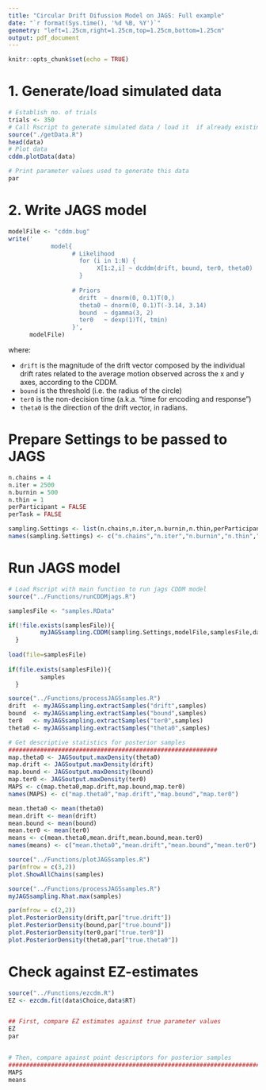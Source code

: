 ```yaml
---
title: "Circular Drift Difussion Model on JAGS: Full example"
date: "`r format(Sys.time(), '%d %B, %Y')`"
geometry: "left=1.25cm,right=1.25cm,top=1.25cm,bottom=1.25cm"
output: pdf_document
---
```


```r
knitr::opts_chunk$set(echo = TRUE)
```

# 1. Generate/load simulated data

```r
# Establish no. of trials
trials <- 350
# Call Rscript to generate simulated data / load it  if already existing
source("./getData.R")
head(data)
# Plot data
cddm.plotData(data)
```

```r
# Print parameter values used to generate this data
par
```

\clearpage

# 2. Write JAGS model

```r
modelFile <- "cddm.bug"
write('
            model{
                  # Likelihood
                    for (i in 1:N) {
                         X[1:2,i] ~ dcddm(drift, bound, ter0, theta0)
                    }
                      
                  # Priors
                    drift  ~ dnorm(0, 0.1)T(0,)
                    theta0 ~ dnorm(0, 0.1)T(-3.14, 3.14)
                    bound  ~ dgamma(3, 2)
                    ter0   ~ dexp(1)T(, tmin)
                  }',
      modelFile)
```


where: 

- `drift` is the magnitude of the drift vector composed by the individual drift rates related to the average motion observed across the x and y axes, according to the CDDM.
- `bound` is the threshold (i.e. the radius of the circle)
- `ter0` is the non-decision time (a.k.a. "time for encoding and response")
- `theta0` is the direction of the drift vector, in radians.

# Prepare Settings to be passed to JAGS

```r
n.chains = 4
n.iter = 2500
n.burnin = 500
n.thin = 1
perParticipant = FALSE
perTask = FALSE

sampling.Settings <- list(n.chains,n.iter,n.burnin,n.thin,perParticipant,perTask)
names(sampling.Settings) <- c("n.chains","n.iter","n.burnin","n.thin","perParticipant","perTask")
```

# Run JAGS model

```r
# Load Rscript with main function to run jags CDDM model
source("../Functions/runCDDMjags.R")
```

```r
samplesFile <- "samples.RData"

if(!file.exists(samplesFile)){ 
         myJAGSsampling.CDDM(sampling.Settings,modelFile,samplesFile,data) 
  }
  
load(file=samplesFile)
  
if(file.exists(samplesFile)){ 
         samples 
  }
```

```r
source("../Functions/processJAGSsamples.R")
drift  <- myJAGSsampling.extractSamples("drift",samples)
bound  <- myJAGSsampling.extractSamples("bound",samples)
ter0   <- myJAGSsampling.extractSamples("ter0",samples)
theta0 <- myJAGSsampling.extractSamples("theta0",samples)
```

```r
# Get descriptive statistics for posterior samples
###########################################################
map.theta0 <- JAGSoutput.maxDensity(theta0)
map.drift <- JAGSoutput.maxDensity(drift)
map.bound <- JAGSoutput.maxDensity(bound)
map.ter0 <- JAGSoutput.maxDensity(ter0)
MAPS <- c(map.theta0,map.drift,map.bound,map.ter0)
names(MAPS) <- c("map.theta0","map.drift","map.bound","map.ter0")

mean.theta0 <- mean(theta0)
mean.drift <- mean(drift)
mean.bound <- mean(bound)
mean.ter0 <- mean(ter0)
means <- c(mean.theta0,mean.drift,mean.bound,mean.ter0)
names(means) <- c("mean.theta0","mean.drift","mean.bound","mean.ter0")
```

\clearpage

```r
source("../Functions/plotJAGSsamples.R")
par(mfrow = c(3,2))
plot.ShowAllChains(samples)
```

```r
source("../Functions/processJAGSsamples.R")
myJAGSsampling.Rhat.max(samples)
```

\clearpage

```r
par(mfrow = c(2,2))
plot.PosteriorDensity(drift,par["true.drift"])
plot.PosteriorDensity(bound,par["true.bound"])
plot.PosteriorDensity(ter0,par["true.ter0"])
plot.PosteriorDensity(theta0,par["true.theta0"])
```

\clearpage

# Check against EZ-estimates

```r
source("../Functions/ezcdm.R")
EZ <- ezcdm.fit(data$Choice,data$RT)


## First, compare EZ estimates against true parameter values
EZ
par


# Then, compare against point descriptors for posterior samples
##########################################################################
MAPS
means
```